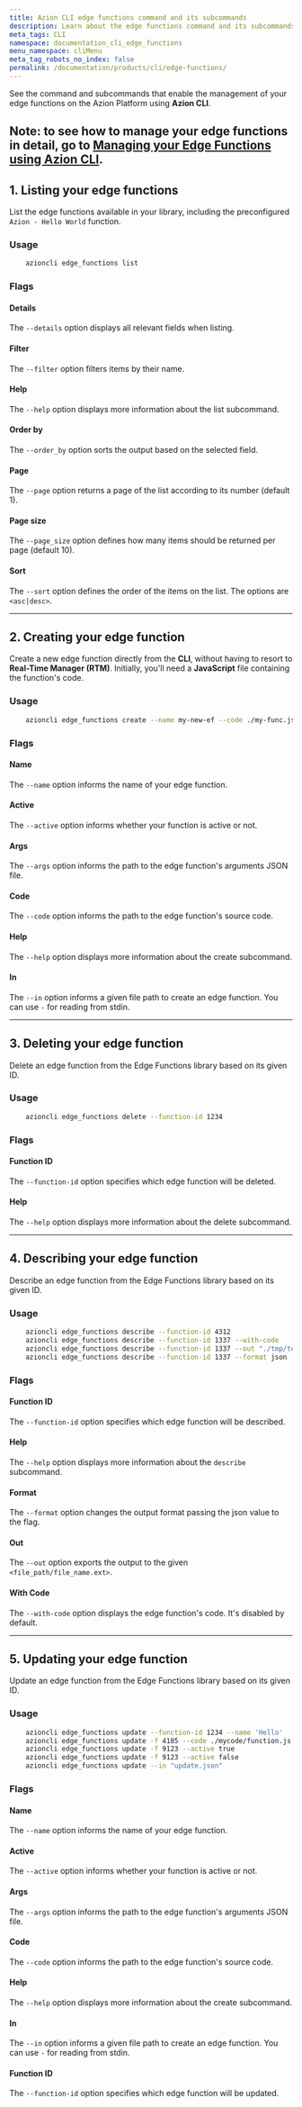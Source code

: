 ```yaml
---
title: Azion CLI edge functions command and its subcommands
description: Learn about the edge functions command and its subcommands.
meta_tags: CLI
namespace: documentation_cli_edge_functions
menu_namespace: cliMenu
meta_tag_robots_no_index: false
permalink: /documentation/products/cli/edge-functions/
---
```


See the command and subcommands that enable the management of your edge functions on the Azion Platform using **Azion CLI**.

**Note**: to see how to manage your edge functions in detail, go to [Managing your Edge Functions using Azion CLI](https://www.azion.com/en/documentation/products/guides/cli-managing-edge-functions/).
---

## 1. Listing your edge functions

List the edge functions available in your library, including the preconfigured `Azion - Hello World` function.

### Usage

```bash
    azioncli edge_functions list
```

### Flags

#### Details

The `--details` option displays all relevant fields when listing.

#### Filter

The `--filter` option filters items by their name.

#### Help

The `--help` option displays more information about the list subcommand.

#### Order by

The `--order_by` option sorts the output based on the selected field.

#### Page

The `--page` option returns a page of the list according to its number (default 1).

#### Page size

The `--page_size` option defines how many items should be returned per page (default 10).

#### Sort

The `--sort` option defines the order of the items on the list. The options are `<asc|desc>`.

---

## 2. Creating your edge function

Create a new edge function directly from the **CLI**, without having to resort to **Real-Time Manager (RTM)**. Initially, you'll need a **JavaScript** file containing the function's code.

### Usage

```bash
    azioncli edge_functions create --name my-new-ef --code ./my-func.js --active true
```

### Flags

#### Name

The `--name` option informs the name of your edge function.

#### Active

The `--active` option informs whether your function is active or not.

#### Args

The `--args` option informs the path to the edge function's arguments JSON file.

#### Code

The `--code` option informs the path to the edge function's source code.

#### Help

The `--help` option displays more information about the create subcommand.

#### In

The `--in` option informs a given file path to create an edge function. You can use `-` for reading from stdin.

---

## 3. Deleting your edge function

Delete an edge function from the Edge Functions library based on its given ID.

### Usage

```bash
    azioncli edge_functions delete --function-id 1234
```

### Flags

#### Function ID

The `--function-id` option specifies which edge function will be deleted.

#### Help

The `--help` option displays more information about the delete subcommand.

---

## 4. Describing your edge function

Describe an edge function from the Edge Functions library based on its given ID.

### Usage

```bash
    azioncli edge_functions describe --function-id 4312
    azioncli edge_functions describe --function-id 1337 --with-code
    azioncli edge_functions describe --function-id 1337 --out "./tmp/test.json" --format json
    azioncli edge_functions describe --function-id 1337 --format json 
```

### Flags

#### Function ID

The `--function-id` option specifies which edge function will be described.

#### Help

The `--help` option displays more information about the `describe` subcommand.

#### Format

The `--format` option changes the output format passing the json value to the flag.

#### Out

The `--out` option exports the output to the given `<file_path/file_name.ext>`.

#### With Code

The `--with-code` option displays the edge function's code. It's disabled by default.

---

## 5. Updating your edge function

Update an edge function from the Edge Functions library based on its given ID.

### Usage

```bash
    azioncli edge_functions update --function-id 1234 --name 'Hello'
    azioncli edge_functions update -f 4185 --code ./mycode/function.js --args ./mycode/myargs.json
    azioncli edge_functions update -f 9123 --active true
    azioncli edge_functions update -f 9123 --active false
    azioncli edge_functions update --in "update.json"
```

### Flags

#### Name

The `--name` option informs the name of your edge function.

#### Active

The `--active` option informs whether your function is active or not.

#### Args

The `--args` option informs the path to the edge function's arguments JSON file.

#### Code

The `--code` option informs the path to the edge function's source code.

#### Help

The `--help` option displays more information about the create subcommand.

#### In

The `--in` option informs a given file path to create an edge function. You can use `-` for reading from stdin.

#### Function ID

The `--function-id` option specifies which edge function will be updated.
